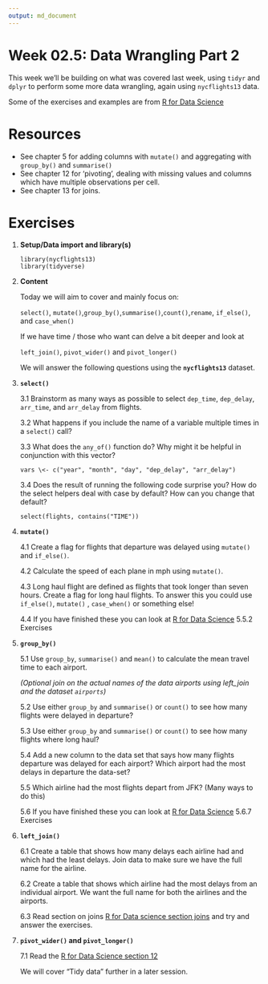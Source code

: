 ```yaml
---
output: md_document
---
```


<!-- Please edit README.Rmd - not README.md -->

# Week 02.5: Data Wrangling Part 2

This week we'll be building on what was covered last week, using `tidyr`
and `dplyr` to perform some more data wrangling, again using
`nycflights13` data.

Some of the exercises and examples are from [R for Data
Science](https://r4ds.had.co.nz/transform.html)

# Resources

-   See chapter 5 for adding columns with `mutate()` and aggregating
    with `group_by()` and `summarise()`
-   See chapter 12 for 'pivoting', dealing with missing values and
    columns which have multiple observations per cell.
-   See chapter 13 for joins.

# Exercises

1.  **Setup/Data import and library(s)**

        library(nycflights13)
        library(tidyverse)

2.  **Content**

    Today we will aim to cover and mainly focus on:

    `select()`,
    `mutate()`,`group_by()`,`summarise()`,`count()`,`rename`,
    `if_else()`, and `case_when()`

    If we have time / those who want can delve a bit deeper and look at

    `left_join()`, `pivot_wider()` and `pivot_longer()`

    We will answer the following questions using the **`nycflights13`**
    dataset.

3.  **`select()`**

    3.1 Brainstorm as many ways as possible to select `dep_time`,
    `dep_delay`, `arr_time`, and `arr_delay` from flights.

    3.2 What happens if you include the name of a variable multiple
    times in a `select()` call?

    3.3 What does the `any_of()` function do? Why might it be helpful in
    conjunction with this vector?

    `vars \<- c("year", "month", "day", "dep_delay", "arr_delay")`

    3.4 Does the result of running the following code surprise you? How
    do the select helpers deal with case by default? How can you change
    that default?

    `select(flights, contains("TIME"))`

4.  **`mutate()`**

    4.1 Create a flag for flights that departure was delayed using
    `mutate()` and `if_else()`.

    4.2 Calculate the speed of each plane in mph using `mutate()`.

    4.3 Long haul flight are defined as flights that took longer than
    seven hours. Create a flag for long haul flights. To answer this you
    could use `if_else()`, `mutate()` , `case_when()` or something else!

    4.4 If you have finished these you can look at [R for Data
    Science](https://r4ds.had.co.nz/transform.html) 5.5.2 Exercises\

5.  **`group_by()`**

    5.1 Use `group_by`, `summarise()` and `mean()` to calculate the mean
    travel time to each airport.

    *(Optional join on the actual names of the data airports using
    left_join and the dataset `airports`)*

    5.2 Use either `group_by` and `summarise()` or `count()` to see how
    many flights were delayed in departure?

    5.3 Use either `group_by` and `summarise()` or `count()` to see how
    many flights where long haul?

    5.4 Add a new column to the data set that says how many flights
    departure was delayed for each airport? Which airport had the most
    delays in departure the data-set?

    5.5 Which airline had the most flights depart from JFK? (Many ways
    to do this)

    5.6 If you have finished these you can look at [R for Data
    Science](https://r4ds.had.co.nz/transform.html) 5.6.7 Exercises\

6.  **`left_join()`**

    6.1 Create a table that shows how many delays each airline had and
    which had the least delays. Join data to make sure we have the full
    name for the airline.

    6.2 Create a table that shows which airline had the most delays from
    an individual airport. We want the full name for both the airlines
    and the airports.

    6.3 Read section on joins [R for Data science section
    joins](https://r4ds.had.co.nz/relational-data.html?q=joins#understanding-joins)
    and try and answer the exercises.

7.  **`pivot_wider()` and `pivot_longer()`**

    7.1 Read the [R for Data Science section
    12](https://r4ds.had.co.nz/tidy-data.html?q=pivot#tidy-data)

    We will cover "Tidy data" further in a later session.
